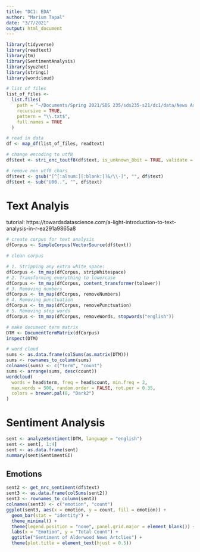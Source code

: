 ```yaml
---
title: "DC1: EDA"
author: "Marium Tapal"
date: "3/7/2021"
output: html_document
---
```


```r
library(tidyverse)
library(readtext)
library(tm)
library(SentimentAnalysis)
library(syuzhet)
library(stringi)
library(wordcloud)
```

```r
# list of files
list_of_files <-
  list.files(
    path = "~/Documents/Spring 2021/SDS 235/sds235-s21/dc1/data/News Articles", #change to local file path if reproducing
    recursive = TRUE,
    pattern = "\\.txt$",
    full.names = TRUE
  )

# read in data
df <- map_df(list_of_files, readtext)

# change encoding to utf8
df$text <- stri_enc_toutf8(df$text, is_unknown_8bit = TRUE, validate = FALSE)

# remove non utf8 chars
df$text <- gsub("[^[:alnum:][:blank:]?&/\\-]", "", df$text)
df$text <- sub("U00..", "", df$text)
```

# Text Analyis

tutorial: https://towardsdatascience.com/a-light-introduction-to-text-analysis-in-r-ea291a9865a8

```r
# create corpus for text analysis
dfCorpus <- SimpleCorpus(VectorSource(df$text))

# clean corpus

# 1. Stripping any extra white space:
dfCorpus <- tm_map(dfCorpus, stripWhitespace)
# 2. Transforming everything to lowercase
dfCorpus <- tm_map(dfCorpus, content_transformer(tolower))
# 3. Removing numbers
dfCorpus <- tm_map(dfCorpus, removeNumbers)
# 4. Removing punctuation
dfCorpus <- tm_map(dfCorpus, removePunctuation)
# 5. Removing stop words
dfCorpus <- tm_map(dfCorpus, removeWords, stopwords("english"))
```

```r
# make document term matrix
DTM <- DocumentTermMatrix(dfCorpus)
inspect(DTM)

# word cloud
sums <- as.data.frame(colSums(as.matrix(DTM)))
sums <- rownames_to_column(sums)
colnames(sums) <- c("term", "count")
sums <- arrange(sums, desc(count))
wordcloud(
  words = head$term, freq = head$count, min.freq = 2,
  max.words = 500, random.order = FALSE, rot.per = 0.35,
  colors = brewer.pal(8, "Dark2")
)
```

# Sentiment Analysis

```r
sent <- analyzeSentiment(DTM, language = "english")
sent <- sent[, 1:4]
sent <- as.data.frame(sent)
summary(sent$SentimentGI)
```

## Emotions

```r
sent2 <- get_nrc_sentiment(df$text)
sent3 <- as.data.frame(colSums(sent2))
sent3 <- rownames_to_column(sent3)
colnames(sent3) <- c("emotion", "count")
ggplot(sent3, aes(x = emotion, y = count, fill = emotion)) +
  geom_bar(stat = "identity") +
  theme_minimal() +
  theme(legend.position = "none", panel.grid.major = element_blank()) +
  labs(x = "Emotion", y = "Total Count") +
  ggtitle("Sentiment of Alderwood News Artclies") +
  theme(plot.title = element_text(hjust = 0.5))
```
